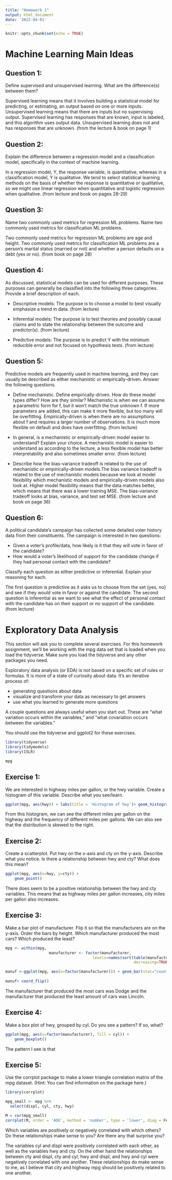 ```yaml
---
title: "Homework 1"
output: html_document
date: '2022-04-01'
---
```


```r
knitr::opts_chunk$set(echo = TRUE)
```

# Machine Learning Main Ideas

## Question 1:
Define supervised and unsupervised learning. What are the difference(s) between them?

Supervised learning means that it involves building a statistical model for predicting, or estimating, an output based on one or more inputs. Unsupervised learning means that there are inputs but no supervising output. Supervised learning has responses that are known, input is labeled, and this algorithm uses output data. Unsupervised learning does not and has responses that are unknown. (from the lecture & book on page 1)


## Question 2:
Explain the difference between a regression model and a classification model, specifically in the context of machine learning.

In a regression model, Y, the response variable, is quantitative, whereas in a classification model, Y is qualitative. We tend to select statistical learning methods on the basis of whether the response is quantitative or qualitative, so we might use linear regression when quantitative and logistic regression when qualitative. (from lecture and book on pages 28-29)


## Question 3:
Name two commonly used metrics for regression ML problems. Name two commonly used metrics for classification ML problems.

Two commonly used metrics for regression ML problems are age and height. Two commonly used metrics for classification ML problems are a person’s marital status (married or not) and whether a person defaults on a debt (yes or no). (from book on page 28)


## Question 4:
As discussed, statistical models can be used for different purposes. These purposes can generally be classified into the following three categories. Provide a brief description of each.

* Descriptive models: The purpose is to choose a model to best visually emphasize a trend in data. (from lecture)

* Inferential models: The purpose is to test theories and possibly causal claims and to state the relationship between the outcome and predictor(s). (from lecture)

* Predictive models: The purpose is to predict Y with the minimum reducible error and not focused on hypothesis tests. (from lecture)


## Question 5:
Predictive models are frequently used in machine learning, and they can usually be described as either mechanistic or empirically-driven. Answer the following questions.

* Define mechanistic. Define empirically-driven. How do these model types differ? How are they similar? Mechanistic is when we can assume a parametric form for f, but it won’t match the true unknown f. If more parameters are added, this can make it more flexible, but too many will be overfitting. Empirically-driven is when there are no assumptions about f and requires a larger number of observations. It is much more flexible on default and does have overfitting. (from lecture)

* In general, is a mechanistic or empirically-driven model easier to understand? Explain your choice. A mechanistic model is easier to understand as according to the lecture, a less flexible model has better interpretability and also sometimes smaller error. (from lecture)

* Describe how the bias-variance tradeoff is related to the use of mechanistic or empirically-driven models.The bias variance tradeoff is related to the use of mechanistic models because we look at model flexibility which mechanistic models and empirically-driven models also look at. Higher model flexibility means that the data matches better, which means that there was a lower training MSE. The bias-variance tradeoff looks at  bias, variance, and test set MSE. (from lecture and book on page 36)


## Question 6:
A political candidate’s campaign has collected some detailed voter history data from their constituents. The campaign is interested in two questions:

* Given a voter’s profile/data, how likely is it that they will vote in favor of the candidate?
* How would a voter’s likelihood of support for the candidate change if they had personal contact with the candidate?

Classify each question as either predictive or inferential. Explain your reasoning for each.

The first question is predictive as it asks us to choose from the set {yes, no} and see if they would vote in favor or against the candidate. The second question is inferential as we want to see what the effect of personal contact with the candidate has on their support or no support of the candidate. (from lecture)


# Exploratory Data Analysis

This section will ask you to complete several exercises. For this homework assignment, we’ll be working with the mpg data set that is loaded when you load the tidyverse. Make sure you load the tidyverse and any other packages you need.

Exploratory data analysis (or EDA) is not based on a specific set of rules or formulas. It is more of a state of curiosity about data. It’s an iterative process of:

* generating questions about data
* visualize and transform your data as necessary to get answers
* use what you learned to generate more questions

A couple questions are always useful when you start out. These are “what variation occurs within the variables,” and “what covariation occurs between the variables.”

You should use the tidyverse and ggplot2 for these exercises.

```r
library(tidyverse)
library(tidymodels)
library(ISLR)
```
```r
mpg
```


## Exercise 1:
We are interested in highway miles per gallon, or the hwy variable. Create a histogram of this variable. Describe what you see/learn.

```r
ggplot(mpg, aes(hwy)) + labs(title = 'Histogram of hwy')+ geom_histogram()
```

From this histogram, we can see the different miles per gallon on the highway and the frequency of different miles per gallons. We can also see that the distribution is skewed to the right.


## Exercise 2:
Create a scatterplot. Put hwy on the x-axis and cty on the y-axis. Describe what you notice. Is there a relationship between hwy and cty? What does this mean?

```r
ggplot(mpg, aes(x=hwy, y=cty)) + 
    geom_point()
```

There does seem to be a positive relationship between the hwy and cty variables. This means that as highway miles per gallon increases, city miles per gallon also increases.


## Exercise 3:
Make a bar plot of manufacturer. Flip it so that the manufacturers are on the y-axis. Order the bars by height. Which manufacturer produced the most cars? Which produced the least?

```r
mpg <- within(mpg, 
                   manufacturer <- factor(manufacturer, 
                                      levels=names(sort(table(manufacturer), 
                                                        decreasing=TRUE))))

manuf <-ggplot(mpg, aes(x=factor(manufacturer))) + geom_bar(stat="count", width=0.7, fill="steelblue") + theme_minimal()
   
manuf+ coord_flip()
```

The manufacturer that produced the most cars was Dodge and the manufacturer that produced the least amount of cars was Lincoln.


## Exercise 4:
Make a box plot of hwy, grouped by cyl. Do you see a pattern? If so, what?

```r
ggplot(mpg, aes(x=factor(manufacturer), fill = cyl)) + 
    geom_boxplot()
```

The pattern I see is that 

## Exercise 5:
Use the corrplot package to make a lower triangle correlation matrix of the mpg dataset. (Hint: You can find information on the package here.)

```r
library(corrplot)

mpg_small <- mpg %>% 
  select(displ, cyl, cty, hwy)

M = cor(mpg_small)
corrplot(M, order = 'AOE', method = 'number', type = 'lower', diag = FALSE)

```

Which variables are positively or negatively correlated with which others? Do these relationships make sense to you? Are there any that surprise you?

The variables cyl and displ were positively correlated with each other, as well as the variables hwy and cty. On the other hand the relationships between cty and displ, cty and cyl, hwy and displ, and hwy and cyl were negatively correlated with one another. These relationships do make sense to me, as I believe that city and highway mpg should be positively related to one another. 